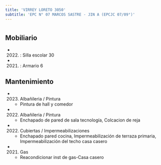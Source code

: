 ```yaml
---
title: 'VIRREY LORETO 3050'
subtitle: 'EPC N° 07 MARCOS SASTRE - JIN A (EPCJC 07/09°)'
---
```


#


## Mobiliario

*  (2022) : Silla escolar 30 

*  (2021) : Armario 6 





## Mantenimiento

*  (2023) Albañileria / Pintura 
    + Pintura de hall y comedor

*  (2022) Albañileria / Pintura 
    + Enchapado de pared de sala tecnología, Colcacion de reja

*  (2022) Cubiertas / Impermeabilizaciones 
    + Enchapado pared cocina, Impermeabilización de terraza  primaria, Impermeabilización del techo casa casero

*  (2021) Gas 
    + Reacondicionar inst de gas-Casa casero



